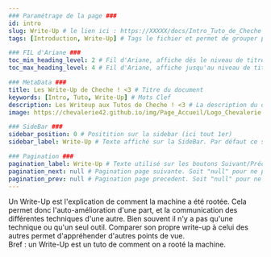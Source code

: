 ```yaml
---
### Paramétrage de la page ###
id: intro
slug: Write-Up # le lien ici : https://XXXXX/docs/Intro_Tuto_de_Cheche
tags: [Introduction, Write-Up] # Tags le fichier et permet de grouper par mots clef

### FIL d'Ariane ###
toc_min_heading_level: 2 # Fil d'Ariane, affiche dés le niveau de titre 2. Par Défaut : 2
toc_max_heading_level: 4 # Fil d'Ariane, affiche jusqu'au niveau de titre 4. Par défaut : 3

### MetaData ###
title: Les Write-Up de Cheche ! <3 # Titre du document
keywords: [Intro, Tuto, Write-Up] # Mots Clef
description: Les Writeup aux Tutos de Cheche ! <3 # La description du document
image: https://chevalerie42.github.io/img/Page_Accueil/Logo_Chevalerie.png # Image utilisé par les liens vers cette page. A 1ere vue il faut privilégier les liens externe

### SideBar ###
sidebar_position: 0 # Positition sur la sidebar (ici tout 1er)
sidebar_label: Write-Up # Texte affiché sur la SideBar. Par défaut ce sera le "title"

### Pagination ###
pagination_label: Write-Up # Texte utilisé sur les boutons Suivant/Précédent. Par defaut "Title"
pagination_next: null # Pagination page suivante. Soit "null" pour ne pas en ajotuer. Soit dossier/fichier (Réseau/Intro_Reseau)
pagination_prev: null # Pagination page precedent. Soit "null" pour ne pas en ajotuer. Soit dossier/fichier (Réseau/Intro_Reseau)
---
```


Un Write-Up est l'explication de comment la machine a été rootée. Cela permet donc l'auto-amélioration d'une part, et la communication des différentes techniques d'une autre. Bien souvent il n'y a pas qu'une technique ou qu'un seul outil. Comparer son propre write-up à celui des autres permet d'appréhender d'autres points de vue.   
Bref : un Write-Up est un tuto de comment on a rooté la machine.